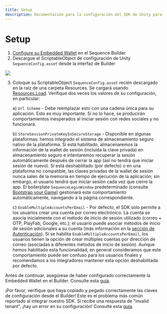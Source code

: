 ```yaml
---
title: Setup
description: Documentación para la configuración del SDK de Unity para la infraestructura de Sequence orientada a juegos web3.
---
```


# Setup

1. [Configure su Embedded Wallet](/sdk/headless-wallet/quickstart) en el Sequence Builder
2. Descargue el ScriptableObject de configuración de Unity `SequenceConfig.asset` desde la interfaz de Builder

<Frame>
  <img src="/images/unity/builder_config_file.png" />
</Frame>

3.  Coloque su ScriptableObject `SequenceConfig.asset` recién descargado en la raíz de una carpeta Resources. Se cargará usando [Resources.Load](https://docs.unity3d.com/6000.0/Documentation/ScriptReference/Resources.Load.html). Verifique dos veces los valores de su configuración, en particular:

    a) `Url Scheme` - Debe reemplazar esto con una cadena única para su aplicación. Esto es muy importante. Si no lo hace, se producirán comportamientos inesperados al iniciar sesión con redes sociales y no funcionará.

    b) `StoreSessionPrivateKeyInSecureStorage` - Disponible en algunas plataformas: hemos integrado el sistema de almacenamiento seguro nativo de la plataforma. Si está habilitado, almacenaremos la información de la wallet de sesión (incluida la clave privada) en almacenamiento seguro e intentaremos recuperar la sesión automáticamente después de cerrar la app (así no tendrá que iniciar sesión de nuevo). Si está deshabilitado (por defecto) o en una plataforma no compatible, las claves privadas de la wallet de sesión nunca salen de la memoria en tiempo de ejecución de la aplicación; sin embargo, el usuario tendrá que iniciar sesión cada vez que cierre la app. El boilerplate `SequenceLoginWindow` predeterminado (consulte [Bootstrap your Game](/sdk/unity/bootstrap_game)) gestionará este comportamiento automáticamente, navegando a la página correspondiente.

    c) `EnableMultipleAccountsPerEmail` - Por defecto, el SDK solo permite a los usuarios crear una cuenta por correo electrónico. La cuenta se asocia inicialmente con el método de inicio de sesión utilizado (correo + OTP, PlayFab, Google, etc.); el usuario puede asociar métodos de inicio de sesión adicionales a su cuenta (más información en la [sección de Autenticación](/sdk/unity/onboard/authentication/federated-accounts)). Si se habilita `EnableMultipleAccountsPerEmail`, los usuarios tienen la opción de crear múltiples cuentas por dirección de correo (asociadas a diferentes métodos de inicio de sesión). Aunque hemos habilitado esta funcionalidad, en general consideramos que este comportamiento puede ser confuso para los usuarios finales y recomendamos a los integradores mantener esta opción deshabilitada por defecto.

<Warning>Antes de continuar, asegúrese de haber configurado correctamente la Embedded Wallet en el Builder. Consulte esta [guía](/solutions/builder/embedded-wallet/configuration).</Warning>

<Warning>¡Por favor, verifique que haya copiado y pegado correctamente las claves de configuración desde el Builder! Este es el problema más común reportado al integrar nuestro SDK. Si recibe una respuesta de "invalid tenant", ¡hay un error en su configuración! Consulte esta [guía](/solutions/builder/embedded-wallet/configuration).</Warning>